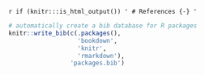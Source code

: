 `r if (knitr:::is_html_output()) '
# References {-}
'`

```{r include=FALSE}
# automatically create a bib database for R packages
knitr::write_bib(c(.packages(), 
                   'bookdown',
                   'knitr', 
                   'rmarkdown'), 
                 'packages.bib')
```